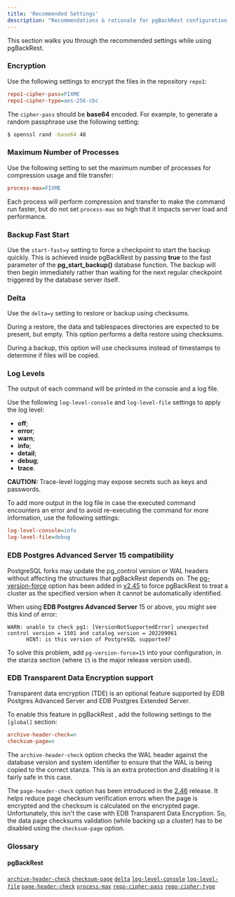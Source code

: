 ```yaml
---
title: 'Recommended Settings'
description: "Recommendations & rationale for pgBackRest configuration settings"
---
```


This section walks you through the recommended settings while using pgBackRest.

### Encryption

Use the following settings to encrypt the files in the repository `repo1`:

```ini
repo1-cipher-pass=FIXME
repo1-cipher-type=aes-256-cbc
```

The `cipher-pass` should be **base64** encoded. For example, to generate a random passphrase use the following setting:

```bash
$ openssl rand -base64 48
```

### Maximum Number of Processes

Use the following setting to set the maximum number of processes for compression usage and file transfer:

```ini
process-max=FIXME
```

Each process will perform compression and transfer to make the command run faster, but do not set `process-max` so high that it impacts server load and performance.

### Backup Fast Start

Use the `start-fast=y` setting to force a checkpoint to start the backup quickly. This is achieved inside pgBackRest by passing **true** to the fast parameter of the **pg_start_backup()** database function. The backup will then begin immediately rather than waiting for the next regular checkpoint triggered by the database server itself.

### Delta

Use the `delta=y` setting to restore or backup using checksums.

During a restore, the data and tablespaces directories are expected to be present, but empty. This option performs a delta restore using checksums.

During a backup, this option will use checksums instead of timestamps to determine if files will be copied.

### Log Levels

The output of each command will be printed in the console and a log file.

Use the following `log-level-console` and `log-level-file` settings to apply the log level:

- **off**;
- **error**;
- **warn**;
- **info**;
- **detail**;
- **debug**;
- **trace**.

**CAUTION:** Trace-level logging may expose secrets such as keys and passwords.

To add more output in the log file in case the executed command encounters an error and to avoid re-executing the command for more information, use the following settings:

```ini
log-level-console=info
log-level-file=debug
```

### EDB Postgres Advanced Server 15 compatibility

PostgreSQL forks may update the pg_control version or WAL headers without affecting the structures that pgBackRest depends on. The [pg-version-force](https://github.com/pgbackrest/pgbackrest/commit/740c2258e36613b1b4e76bab452d0e610a399e7f) option has been added in [v2.45](https://github.com/pgbackrest/pgbackrest/releases/tag/release/2.45) to force pgBackRest to treat a cluster as the specified version when it cannot be automatically identified.

When using **EDB Postgres Advanced Server** 15 or above, you might see this kind of error:

```
WARN: unable to check pg1: [VersionNotSupportedError] unexpected control version = 1501 and catalog version = 202209061
      HINT: is this version of PostgreSQL supported?
```

To solve this problem, add `pg-version-force=15` into your configuration, in the stanza section (where `15` is the major release version used).

### EDB Transparent Data Encryption support

Transparent data encryption (TDE) is an optional feature supported by EDB Postgres Advanced Server and EDB Postgres Extended Server.

To enable this feature in pgBackRest , add the following settings to the `[global]` section:

```ini
archive-header-check=n
checksum-page=n
```

The `archive-header-check` option checks the WAL header against the database version and system identifier to ensure that the WAL is being copied to the correct stanza. This is an extra protection and disabling it is fairly safe in this case.

The `page-header-check` option has been introduced in the [2.46](https://github.com/pgbackrest/pgbackrest/commit/f5e6bc26983396ec51c6579aade37db39807f3a5) release. It helps reduce page checksum verification errors when the page is encrypted and the checksum is calculated on the encrypted page. Unfortunately, this isn't the case with EDB Transparent Data Encryption. So, the data page checksums validation (while backing up a cluster) has to be disabled using the `checksum-page` option.


### Glossary

#### pgBackRest

[`archive-header-check`](https://pgbackrest.org/configuration.html#section-archive/option-archive-header-check)
[`checksum-page`](https://pgbackrest.org/configuration.html#section-backup/option-checksum-page)
[`delta`](https://pgbackrest.org/configuration.html#section-general/option-delta)
[`log-level-console`](https://pgbackrest.org/configuration.html#section-log/option-log-level-console)
[`log-level-file`](https://pgbackrest.org/configuration.html#section-log/option-log-level-file)
[`page-header-check`](https://pgbackrest.org/configuration.html#section-backup/option-page-header-check)
[`process-max`](https://pgbackrest.org/configuration.html#section-general/option-process-max)
[`repo-cipher-pass`](https://pgbackrest.org/configuration.html#section-repository/option-repo-cipher-pass)
[`repo-cipher-type`](https://pgbackrest.org/configuration.html#section-repository/option-repo-cipher-type)
